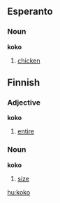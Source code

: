 ==Esperanto==
===Noun===
'''koko'''
#[[chicken]]

==Finnish==
===Adjective===
'''koko'''
#[[entire]]

===Noun===
'''koko'''
#[[size]]

[[hu:koko]]